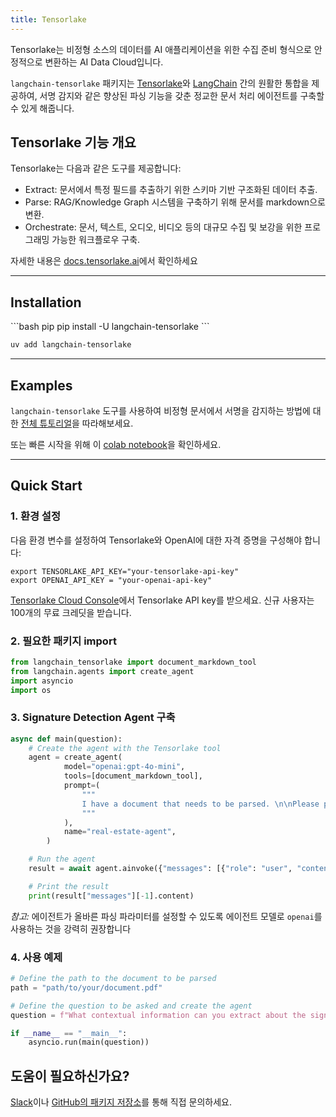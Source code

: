 ```yaml
---
title: Tensorlake
---
```


Tensorlake는 비정형 소스의 데이터를 AI 애플리케이션을 위한 수집 준비 형식으로 안정적으로 변환하는 AI Data Cloud입니다.

`langchain-tensorlake` 패키지는 [Tensorlake](https://tensorlake.ai)와 [LangChain](https://langchain.com) 간의 원활한 통합을 제공하여,
서명 감지와 같은 향상된 파싱 기능을 갖춘 정교한 문서 처리 에이전트를 구축할 수 있게 해줍니다.

## Tensorlake 기능 개요

Tensorlake는 다음과 같은 도구를 제공합니다:
- Extract: 문서에서 특정 필드를 추출하기 위한 스키마 기반 구조화된 데이터 추출.
- Parse: RAG/Knowledge Graph 시스템을 구축하기 위해 문서를 markdown으로 변환.
- Orchestrate: 문서, 텍스트, 오디오, 비디오 등의 대규모 수집 및 보강을 위한 프로그래밍 가능한 워크플로우 구축.

자세한 내용은 [docs.tensorlake.ai](https://docs.tensorlake.ai/introduction)에서 확인하세요

---

## Installation

<CodeGroup>
```bash pip
pip install -U langchain-tensorlake
```

```bash uv
uv add langchain-tensorlake
```
</CodeGroup>

---

## Examples

`langchain-tensorlake` 도구를 사용하여 비정형 문서에서 서명을 감지하는 방법에 대한 [전체 튜토리얼](https://docs.tensorlake.ai/examples/tutorials/real-estate-agent-with-langgraph-cli)을 따라해보세요.

또는 빠른 시작을 위해 이 [colab notebook](https://colab.research.google.com/drive/1VRWIPCWYnjcRtQL864Bqm9CJ6g4EpRqs?usp=sharing)을 확인하세요.

---
## Quick Start

### 1. 환경 설정

다음 환경 변수를 설정하여 Tensorlake와 OpenAI에 대한 자격 증명을 구성해야 합니다:
```
export TENSORLAKE_API_KEY="your-tensorlake-api-key"
export OPENAI_API_KEY = "your-openai-api-key"
```

[Tensorlake Cloud Console](https://cloud.tensorlake.ai/)에서 Tensorlake API key를 받으세요. 신규 사용자는 100개의 무료 크레딧을 받습니다.

### 2. 필요한 패키지 import

```python
from langchain_tensorlake import document_markdown_tool
from langchain.agents import create_agent
import asyncio
import os
```

### 3. Signature Detection Agent 구축

```python
async def main(question):
    # Create the agent with the Tensorlake tool
    agent = create_agent(
            model="openai:gpt-4o-mini",
            tools=[document_markdown_tool],
            prompt=(
                """
                I have a document that needs to be parsed. \n\nPlease parse this document and answer the question about it.
                """
            ),
            name="real-estate-agent",
        )

    # Run the agent
    result = await agent.ainvoke({"messages": [{"role": "user", "content": question}]})

    # Print the result
    print(result["messages"][-1].content)
```

*참고:* 에이전트가 올바른 파싱 파라미터를 설정할 수 있도록 에이전트 모델로 `openai`를 사용하는 것을 강력히 권장합니다

### 4. 사용 예제

```python
# Define the path to the document to be parsed
path = "path/to/your/document.pdf"

# Define the question to be asked and create the agent
question = f"What contextual information can you extract about the signatures in my document found at {path}?"

if __name__ == "__main__":
    asyncio.run(main(question))
```

## 도움이 필요하신가요?

[Slack](https://join.slack.com/t/tensorlakecloud/shared_invite/zt-32fq4nmib-gO0OM5RIar3zLOBm~ZGqKg)이나
[GitHub의 패키지 저장소](https://github.com/tensorlakeai/langchain-tensorlake)를 통해 직접 문의하세요.